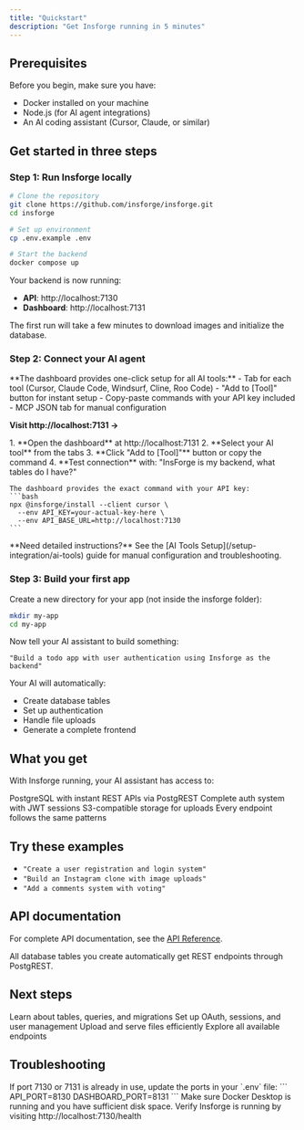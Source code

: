 ```yaml
---
title: "Quickstart"
description: "Get Insforge running in 5 minutes"
---
```


## Prerequisites

Before you begin, make sure you have:
- Docker installed on your machine
- Node.js (for AI agent integrations)
- An AI coding assistant (Cursor, Claude, or similar)

## Get started in three steps

### Step 1: Run Insforge locally

```bash
# Clone the repository
git clone https://github.com/insforge/insforge.git
cd insforge

# Set up environment
cp .env.example .env

# Start the backend
docker compose up
```

Your backend is now running:
- **API**: http://localhost:7130
- **Dashboard**: http://localhost:7131

<Note>
  The first run will take a few minutes to download images and initialize the database.
</Note>

### Step 2: Connect your AI agent

<Card title="Go to Dashboard" icon="desktop" href="http://localhost:7131">
  **The dashboard provides one-click setup for all AI tools:**
  - Tab for each tool (Cursor, Claude Code, Windsurf, Cline, Roo Code)
  - "Add to [Tool]" button for instant setup
  - Copy-paste commands with your API key included
  - MCP JSON tab for manual configuration
  
  **Visit http://localhost:7131 →**
</Card>

<AccordionGroup>
  <Accordion icon="sparkles" title="Quick Setup Guide">
    1. **Open the dashboard** at http://localhost:7131
    2. **Select your AI tool** from the tabs
    3. **Click "Add to [Tool]"** button or copy the command
    4. **Test connection** with: "InsForge is my backend, what tables do I have?"
    
    The dashboard provides the exact command with your API key:
    ```bash
    npx @insforge/install --client cursor \
      --env API_KEY=your-actual-key-here \
      --env API_BASE_URL=http://localhost:7130
    ```
  </Accordion>
</AccordionGroup>

<Note>
  **Need detailed instructions?** See the [AI Tools Setup](/setup-integration/ai-tools) guide for manual configuration and troubleshooting.
</Note>

### Step 3: Build your first app

Create a new directory for your app (not inside the insforge folder):

```bash
mkdir my-app
cd my-app
```

Now tell your AI assistant to build something:

```
"Build a todo app with user authentication using Insforge as the backend"
```

Your AI will automatically:
- Create database tables
- Set up authentication
- Handle file uploads
- Generate a complete frontend

## What you get

With Insforge running, your AI assistant has access to:

<CardGroup cols={2}>
  <Card title="Database" icon="database">
    PostgreSQL with instant REST APIs via PostgREST
  </Card>
  
  <Card title="Authentication" icon="shield">
    Complete auth system with JWT sessions
  </Card>
  
  <Card title="File Storage" icon="folder">
    S3-compatible storage for uploads
  </Card>
  
  <Card title="Consistent APIs" icon="code">
    Every endpoint follows the same patterns
  </Card>
</CardGroup>

## Try these examples

- `"Create a user registration and login system"`
- `"Build an Instagram clone with image uploads"`
- `"Add a comments system with voting"`

## API documentation

For complete API documentation, see the [API Reference](/api-reference/introduction).

<Tip>
  All database tables you create automatically get REST endpoints through PostgREST.
</Tip>

## Next steps

<CardGroup cols={2}>
  <Card title="Database Overview" icon="database" href="/core-concepts/database/overview">
    Learn about tables, queries, and migrations
  </Card>
  
  <Card title="Authentication Overview" icon="shield" href="/core-concepts/authentication/overview">
    Set up OAuth, sessions, and user management
  </Card>
  
  <Card title="Storage Overview" icon="folder" href="/core-concepts/storage/overview">
    Upload and serve files efficiently
  </Card>
  
  <Card title="API Reference" icon="book" href="/api-reference/introduction">
    Explore all available endpoints
  </Card>
</CardGroup>

## Troubleshooting

<AccordionGroup>
  <Accordion icon="circle-exclamation" title="Port already in use">
    If port 7130 or 7131 is already in use, update the ports in your `.env` file:
    ```
    API_PORT=8130
    DASHBOARD_PORT=8131
    ```
  </Accordion>
  
  <Accordion icon="circle-exclamation" title="Docker not starting">
    Make sure Docker Desktop is running and you have sufficient disk space.
  </Accordion>
  
  <Accordion icon="circle-exclamation" title="AI agent not connecting">
    Verify Insforge is running by visiting http://localhost:7130/health
  </Accordion>
</AccordionGroup>